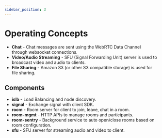 ```yaml
---
sidebar_position: 3
---
```


# Operating Concepts

- **Chat** - Chat messages are sent using the WebRTC Data Channel through websocket connections.
- **Video/Audio Streaming** - SFU (Signal Forwarding Unit) server is used to broadcast video and audio to clients.
- **File Sharing** - Amazon S3 (or other S3 compatible storage) is used for file sharing.

## Components

-   **islb** - Load Balancing and node discovery.
-   **signal** - Exchange signal with client SDK.
-   **room** - Room server for client to join, leave, chat in a room.
-   **room-mgmt** - HTTP APIs to manage rooms and participants.
-   **room-sentry** - Background service to auto open/close rooms based on room configuration.
-   **sfu** - SFU server for streaming audio and video to client.
